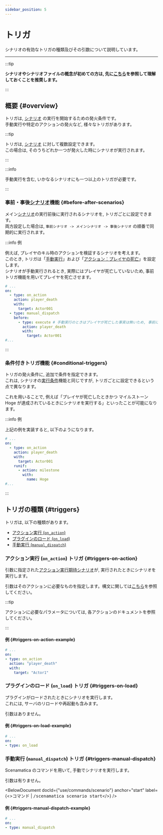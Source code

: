 ```yaml
---
sidebar_position: 5
---
```




# トリガ

シナリオの有効なトリガの種類及びその引数について説明しています。

---

:::tip

**シナリオやシナリオファイルの概念が初めての方は, 先に[こちら](.)を参照して理解しておくことを推奨します。**

:::

## 概要 {#overview}

トリガは, [シナリオ](/docs/use/scenario/elements#scenario) の実行を開始するための発火条件です。  
手動実行や特定のアクションの発火など, 様々なトリガがあります。

:::tip

トリガは, [シナリオ](/docs/use/scenario/elements) に対して複数設定できます。  
この場合は, そのうちどれか一つが発火した時にシナリオが実行されます。

:::

:::info

手動実行を含む, いかなるシナリオにも一つ以上のトリガが必要です。

:::

### 事前・事後[シナリオ](/docs/use/scenario/elements#scenario)機能 {#before-after-scenarios}

メイン[シナリオ](/docs/use/scenario/elements#scenario)の実行前後に実行されるシナリオを, トリガごとに設定できます。  
両方設定した場合は, `事前シナリオ -> メインシナリオ -> 事後シナリオ` の順番で同期的に実行されます。

:::info 例

例えば, プレイヤのキル時のアクションを検証するシナリオを考えます。  
このとき, トリガは「[手動実行](#triggers-manual-dispatch)」および「[アクション：プレイヤの死亡](#triggers-on-action)」を設定します。  
シナリオが手動実行されるとき, 実際にはプレイヤが死亡していないため, 事前トリガ機能を用いてプレイヤを死亡させます。

```yaml showLineNumbers
# ...
on:
  - type: on_action
    action: player_death
    with:
      target: Actor001
  - type: manual_dispatch
    before:
      - type: execute # 手動実行のときはプレイヤが死亡した事実は無いため, 事前にプレイヤを死亡させる。
        action: player_death
        with:
          target: Actor001
#...
```

:::

### 条件付きトリガ機能 {#conditional-triggers}

トリガの発火条件に, 追加で条件を指定できます。  
これは, シナリオの[実行条件](/docs/use/scenario/elements#conditional-execution)機能と同じですが, トリガごとに設定できるという点で異なります。  

これを用いることで, 例えば「プレイヤが死亡したときかつ マイルストーン Hoge が達成されているときにシナリオを実行する」といったことが可能になります。

:::info 例

上記の例を実装すると, 以下のようになります。

```yaml showLineNumbers
# ...
on:
  - type: on_action
    action: player_death
    with:
      target: Actor001
    runif:
      - action: milestone
        with:
          name: Hoge
#...
```

:::


## トリガの種類 {#triggers}

トリガは, 以下の種類があります。

  * [アクション実行 (`on_action`)](#triggers-on-action)
  * [プラグインのロード (`on_load`)](#triggers-on-load)
  * [手動実行 (`manual_dispatch`)](#triggers-manual-dispatch)


### アクション実行 (`on_action`) トリガ {#triggers-on-action}

引数に指定された[アクション実行期待シナリオ](/docs/use/scenario/elements#scenario-type-action-execution-expect)が, 実行されたときにシナリオを実行します。  

引数はそのアクションに必要なものを指定します。構文に関しては[こちら](/references/types#action)を参照してください。

:::tip

アクションに必要なパラメータについては, 各アクションのドキュメントを参照してください。

:::

#### 例 {#triggers-on-action-example}

```yaml showLineNumbers
# ...
on:
- type: on_action
  action: "player_death"
  with:
    target: "Actor1"
```

### プラグインのロード (`on_load`) トリガ {#triggers-on-load}

プラグインがロードされたときにシナリオを実行します。  
これには, サーバのリロードや再起動も含みます。

引数はありません。

#### 例 {#triggers-on-load-example}

```yaml showLineNumbers
# ...
on:
- type: on_load
```

### 手動実行 (`manual_dispatch`) トリガ {#triggers-manual-dispatch}

Scenamatica のコマンドを用いて, 手動でシナリオを実行します。

引数は有りません。

<BelowDocument docId={"use/commands/scenario"}
               anchor="start"
               label={<>コマンド | <kbd>/scenamatica scenario start</kbd></>}
/>

#### 例 {#triggers-manual-dispatch-example}

```yaml showLineNumbers
# ...
on:
- type: manual_dispatch
```
